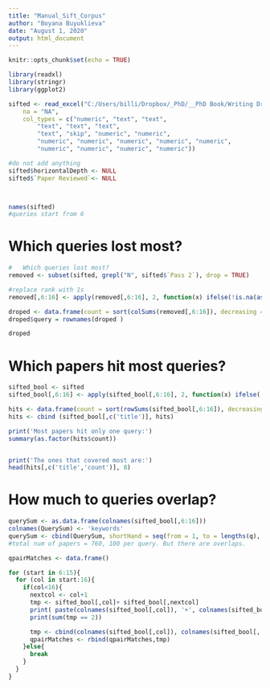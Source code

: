 ```yaml
---
title: "Manual_Sift_Corpus"
author: "Boyana Buyuklieva"
date: "August 1, 2020"
output: html_document
---
```


```r
knitr::opts_chunk$set(echo = TRUE)

library(readxl)
library(stringr)
library(ggplot2)
```

```r
sifted <- read_excel("C:/Users/billi/Dropbox/_PhD/__PhD Book/Writing Drafts/_Februrary_Draft/Lit_Review - scholar/Final_Data/Excel/seedcorpus_sifted_cleaned.xlsx",
    na = "NA",
    col_types = c("numeric", "text", "text", 
        "text", "text", "text", 
        "text", "skip", "numeric", "numeric", 
        "numeric", "numeric", "numeric", "numeric", "numeric", 
        "numeric", "numeric", "numeric", "numeric"))

#do not add anything
sifted$horizontalDepth <- NULL
sifted$`Paper Reviewed`<- NULL



names(sifted)
#queries start from 6
```

#	Which queries lost most?
```r
#	Which queries lost most?
removed <- subset(sifted, grepl("N", sifted$`Pass 2`), drop = TRUE)

#replace rank with 1s
removed[,6:16] <- apply(removed[,6:16], 2, function(x) ifelse(!is.na(as.numeric(x)),1,0) )

droped <- data.frame(count = sort(colSums(removed[,6:16]), decreasing = T))
droped$query = rownames(droped )

droped
```

#	Which papers hit most queries?

```r
sifted_bool <- sifted
sifted_bool[,6:16] <- apply(sifted_bool[,6:16], 2, function(x) ifelse(!is.na(x),1,0) )

hits <- data.frame(count = sort(rowSums(sifted_bool[,6:16]), decreasing = T))
hits <- cbind (sifted_bool[,c('title')], hits)

print('Most papers hit only one query:')
summary(as.factor(hits$count))


print('The ones that covered most are:')
head(hits[,c('title','count')], 8)
```


#	How much to queries overlap?
```r

querySum <- as.data.frame(colnames(sifted_bool[,6:16]))
colnames(QuerySum) <- 'keywords'
querySum <- cbind(QuerySum, shortHand = seq(from = 1, to = lengths(q), by = 1))
#total num of papers = 760, 100 per query. But there are overlaps. 

qpairMatches <- data.frame()

for (start in 6:15){
  for (col in start:16){
    if(col<16){
      nextcol <- col+1
      tmp <- sifted_bool[,col]+ sifted_bool[,nextcol]
      print( paste(colnames(sifted_bool[,col]), '+', colnames(sifted_bool[, nextcol]) ))
      print(sum(tmp == 2))

      tmp <- cbind(colnames(sifted_bool[,col]), colnames(sifted_bool[, nextcol]), sum(tmp == 2))
      qpairMatches <- rbind(qpairMatches,tmp)
    }else{
      break
    }
  }
}









```

